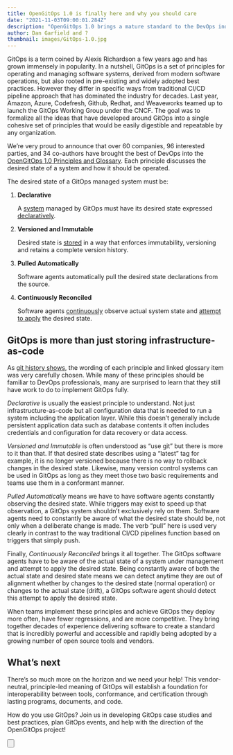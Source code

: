 ```yaml
---
title: OpenGitOps 1.0 is finally here and why you should care
date: "2021-11-03T09:00:01.284Z"
description: "OpenGitOps 1.0 brings a mature standard to the DevOps industry."
author: Dan Garfield and ?
thumbnail: images/GitOps-1.0.jpg
---
```


GitOps is a term coined by Alexis Richardson a few years ago and has grown immensely in popularity.
In a nutshell, GitOps is a set of principles for operating and managing software systems, derived from modern software operations, but also rooted in pre-existing and widely adopted best practices.
However they differ in specific ways from traditional CI/CD pipeline approach that has dominated the industry for decades.
Last year, Amazon, Azure, Codefresh, Github, Redhat, and Weaveworks teamed up to launch the GitOps Working Group under the CNCF.
The goal was to formalize all the ideas that have developed around GitOps into a single cohesive set of principles that would be easily digestible and repeatable by any organization.

We’re very proud to announce that over 60 companies, 96 interested parties, and 34 co-authors have brought the best of DevOps into the [OpenGitOps 1.0 Principles and Glossary](https://github.com/open-gitops/documents/releases/tag/v1.0.0).
Each principle discusses the desired state of a system and how it should be operated.

The desired state of a GitOps managed system must be:

1. **Declarative**

    A [system](https://github.com/open-gitops/documents/blob/v1.0.0/GLOSSARY.md#software-system) managed by GitOps must have its desired state expressed [declaratively](https://github.com/open-gitops/documents/blob/v1.0.0/GLOSSARY.md#declarative-description).

2. **Versioned and Immutable**

    Desired state is [stored](https://github.com/open-gitops/documents/blob/v1.0.0/GLOSSARY.md#state-store) in a way that enforces immutability, versioning and retains a complete version history.

3. **Pulled Automatically**

    Software agents automatically pull the desired state declarations from the source.

4. **Continuously Reconciled**

    Software agents [continuously](https://github.com/open-gitops/documents/blob/v1.0.0/GLOSSARY.md#continuous) observe actual system state and [attempt to apply](https://github.com/open-gitops/documents/blob/v1.0.0/GLOSSARY.md#reconciliation) the desired state.

## GitOps is more than just storing infrastructure-as-code

As [git history shows](https://github.com/open-gitops/documents/commits/v1.0.0), the wording of each principle and linked glossary item was very carefully chosen.
While many of these principles should be familiar to DevOps professionals, many are surprised to learn that they still have work to do to implement GitOps fully.

_Declarative_ is usually the easiest principle to understand.
Not just infrastructure-as-code but all configuration data that is needed to run a system including the application layer.
While this doesn’t generally include persistent application data such as database contents it often includes credentials and configuration for data recovery or data access.

_Versioned and Immutable_ is often understood as “use git” but there is more to it than that.
If that desired state describes using a “latest” tag for example, it is no longer versioned because there is no way to rollback changes in the desired state.
Likewise, many version control systems can be used in GitOps as long as they meet those two basic requirements and teams use them in a conformant manner.

_Pulled Automatically_ means we have to have software agents constantly observing the desired state.
While triggers may exist to speed up that observation, a GitOps system shouldn’t exclusively rely on them.
Software agents need to constantly be aware of what the desired state should be, not only when a deliberate change is made.
The verb “pull” here is used very clearly in contrast to the way traditional CI/CD pipelines function based on triggers that simply push.

Finally, _Continuously Reconciled_ brings it all together.
The GitOps software agents have to be aware of the actual state of a system under management and attempt to apply the desired state.
Being constantly aware of both the actual state and desired state means we can detect anytime they are out of alignment whether by changes to the desired state (normal operation) or changes to the actual state (drift), a GitOps software agent should detect this attempt to apply the desired state.

When teams implement these principles and achieve GitOps they deploy more often, have fewer regressions, and are more competitive.
They bring together decades of experience delivering software to create a standard that is incredibly powerful and accessible and rapidly being adopted by a growing number of open source tools and vendors.

## What’s next

There’s so much more on the horizon and we need your help!
This vendor-neutral, principle-led meaning of GitOps will establish a foundation for interoperability between tools, conformance, and certification through lasting programs, documents, and code.

How do you use GitOps?
Join us in developing GitOps case studies and best practices, plan GitOps events, and help with the direction of the OpenGitOps project!

<Button
  to="/get-involved"
  label="How To Get involved"
  className="w-full mt-12 md:w-auto"
/>

